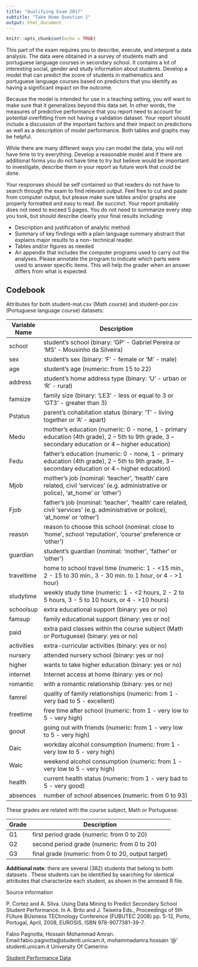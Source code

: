 ```yaml
---
title: "Qualifying Exam 2017"
subtitle: "Take Home Question 1"
output: html_document
---
```


```r
knitr::opts_chunk$set(echo = TRUE)
```



This part of the exam requires you to describe, execute, and interpret a data analysis.  The data were obtained in a survey of students math and portuguese language courses in secondary school. It contains a lot of interesting social, gender and study information about students.  Develop a model that can predict the score of students in mathematics and portuguese language courses based on predictors that you identify as having a significant impact on the outcome.

Because the model is intended for use in a teaching setting, you will want to make sure that it generalizes beyond this data set. In other words, the measures of predictive performance that you report need to account for potential overfitting from not having a validation dataset. Your report should include a discussion of the
important factors and their impact on predictions as well as a description of model performance. Both tables
and graphs may be helpful.

While there are many different ways you can model the data, you will not have time to try everything.
Develop a reasonable model and if there are additional forms you do not have time to try but believe would
be important to investigate, describe them in your report as future work that could be done.

Your responses should be self contained so that readers do not have to search through the exam to find
relevant output. Feel free to cut and paste from computer output, but please make sure tables and/or graphs
are properly formatted and easy to read. Be succinct. Your report probably does not need to exceed 5 pages.
You do not need to summarize every step you took, but should describe clearly your final results including:

- Description and justification of analytic method
- Summary of key findings with a plain language summary abstract that explains major results to a non-
technical reader.
- Tables and/or figures as needed
- An appendix that includes the computer programs used to carry out the analyses. Please annotate the program to indicate which parts were used to answer specific items. This will help the grader when an answer differs from what is expected.


## Codebook

Attributes for both student-mat.csv (Math course) and student-por.csv (Portuguese language course) datasets:




| Variable Name | Description  |
| ------------- | ------------------------------------------------------------------------------  |
| school | student's school (binary: 'GP' - Gabriel Pereira or 'MS' - Mousinho da Silveira) | 
| sex | student's sex (binary: 'F' - female or 'M' - male) | 
| age | student's age (numeric: from 15 to 22) | 
| address | student's home address type (binary: 'U' - urban or 'R' - rural) | 
| famsize | family size (binary: 'LE3' - less or equal to 3 or 'GT3' - greater than 3) | 
| Pstatus | parent's cohabitation status (binary: 'T' - living together or 'A' - apart) | 
| Medu |  mother's education (numeric: 0 - none, 1 - primary education (4th grade), 2 – 5th to 9th grade, 3 – secondary education or 4 – higher education) | 
| Fedu | father's education (numeric: 0 - none, 1 - primary education (4th grade), 2 – 5th to 9th grade, 3 – secondary education or 4 – higher education) | 
| Mjob | mother's job (nominal: 'teacher', 'health' care related, civil 'services' (e.g. administrative or police), 'at_home' or 'other') | 
| Fjob | father's job (nominal: 'teacher', 'health' care related, civil 'services' (e.g. administrative or police), 'at_home' or 'other') | 
| reason | reason to choose this school (nominal: close to 'home', school 'reputation', 'course' preference or 'other') | 
| guardian | student's guardian (nominal: 'mother', 'father' or 'other') | 
| traveltime | home to school travel time (numeric: 1 - <15 min., 2 - 15 to 30 min., 3 - 30 min. to 1 hour, or 4 - >1 hour) | 
| studytime | weekly study time (numeric: 1 - <2 hours, 2 - 2 to 5 hours, 3 - 5 to 10 hours, or 4 - >10 hours) | | failures | number of past class failures (numeric: n if 1<=n<3, else 4) | 
| schoolsup | extra educational support (binary: yes or no) | 
| famsup | family educational support (binary: yes or no) | 
| paid | extra paid classes within the course subject (Math or Portuguese) (binary: yes or no) | 
| activities | extra-curricular activities (binary: yes or no) | 
| nursery | attended nursery school (binary: yes or no) | 
| higher | wants to take higher education (binary: yes or no) | 
| internet | Internet access at home (binary: yes or no) | 
| romantic | with a romantic relationship (binary: yes or no) | 
| famrel | quality of family relationships (numeric: from 1 - very bad to 5 - excellent) | 
| freetime | free time after school (numeric: from 1 - very low to 5 - very high) | 
| goout | going out with friends (numeric: from 1 - very low to 5 - very high) | 
| Dalc | workday alcohol consumption (numeric: from 1 - very low to 5 - very high) | 
| Walc | weekend alcohol consumption (numeric: from 1 - very low to 5 - very high) | 
| health | current health status (numeric: from 1 - very bad to 5 - very good) | 
| absences | number of school absences (numeric: from 0 to 93) | 

These grades are related with the course subject, Math or Portuguese:

| Grade | Description |
| ----- | -------------------------------------------|
| G1 | first period grade (numeric: from 0 to 20) |
| G2 | second period grade (numeric: from 0 to 20) | 
| G3 | final grade (numeric: from 0 to 20, output target) | 


**Additional note**: there are several (382) students that belong to both datasets . These students can be identified by searching for identical attributes that characterize each student, as shown in the annexed R file.

Source Information

P. Cortez and A. Silva. Using Data Mining to Predict Secondary School Student Performance. In A. Brito and J. Teixeira Eds., Proceedings of 5th FUture BUsiness TEChnology Conference (FUBUTEC 2008) pp. 5-12, Porto, Portugal, April, 2008, EUROSIS, ISBN 978-9077381-39-7.

Fabio Pagnotta, Hossain Mohammad Amran. Email:fabio.pagnotta@studenti.unicam.it, mohammadamra.hossain '@' studenti.unicam.it University Of Camerino

[Student Performance Data](https://archive.ics.uci.edu/ml/datasets/Student+Performance)